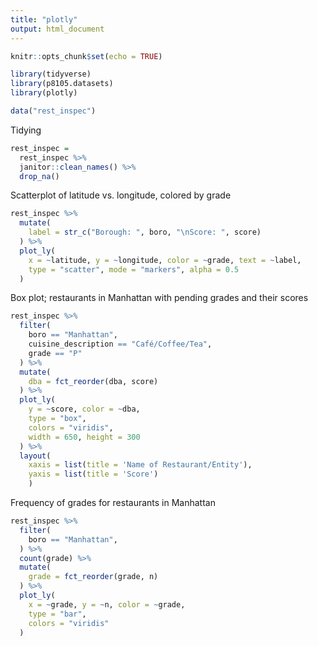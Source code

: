 ```yaml
---
title: "plotly"
output: html_document
---
```


```r
knitr::opts_chunk$set(echo = TRUE)

library(tidyverse)
library(p8105.datasets)
library(plotly)

data("rest_inspec")
```

Tidying

```r
rest_inspec =
  rest_inspec %>% 
  janitor::clean_names() %>%
  drop_na()
```

Scatterplot of latitude vs. longitude, colored by grade

```r
rest_inspec %>%
  mutate(
    label = str_c("Borough: ", boro, "\nScore: ", score)
  ) %>% 
  plot_ly(
    x = ~latitude, y = ~longitude, color = ~grade, text = ~label,
    type = "scatter", mode = "markers", alpha = 0.5
  )
```

Box plot; restaurants in Manhattan with pending grades and their scores

```r
rest_inspec %>%
  filter(
    boro == "Manhattan",
    cuisine_description == "Café/Coffee/Tea",
    grade == "P"
  ) %>%
  mutate(
    dba = fct_reorder(dba, score)
  ) %>% 
  plot_ly(
    y = ~score, color = ~dba,
    type = "box",
    colors = "viridis",
    width = 650, height = 300
  ) %>% 
  layout(
    xaxis = list(title = 'Name of Restaurant/Entity'), 
    yaxis = list(title = 'Score')
    )
```

Frequency of grades for restaurants in Manhattan

```r
rest_inspec %>%
  filter(
    boro == "Manhattan",
  ) %>% 
  count(grade) %>% 
  mutate(
    grade = fct_reorder(grade, n)
  ) %>% 
  plot_ly(
    x = ~grade, y = ~n, color = ~grade,
    type = "bar",
    colors = "viridis"
  )
```